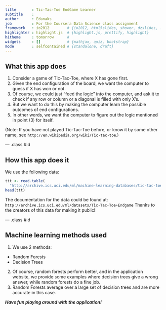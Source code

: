 ---
title       : Tic-Tac-Toe EndGame Learner
subtitle    : 
author      : Edanaks
job         : For the Coursera Data Science class assignment
framework   : io2012        # {io2012, html5slides, shower, dzslides, ...}
highlighter : highlight.js  # {highlight.js, prettify, highlight}
hitheme     : tomorrow      # 
widgets     : []            # {mathjax, quiz, bootstrap}
mode        : selfcontained # {standalone, draft}
---

## What this app does

1. Consider a game of Tic-Tac-Toe, where X has gone first.
2. Given the end configuration of the board, we want the computer to guess if X has won or not.
3. Of course, we could just "feed the logic" into the computer, and ask it to check
if any row or column or a diagonal is filled with only X's.
4. But we want to do this by making the computer learn the possible outcomes of end configurations.
5. In other words, we want the computer to figure out the logic mentioned in point (3) for itself.

(Note: If you have not played Tic-Tac-Toe before, 
or know it by some other name, see `http://en.wikipedia.org/wiki/Tic-tac-toe`.)

--- .class #id 

## How this app does it

We use the following data:
```{r}
ttt <- read.table(
  "http://archive.ics.uci.edu/ml/machine-learning-databases/tic-tac-toe/tic-tac-toe.data",sep=',')
head(ttt)
```
The documentation for the data could be found at:
`
http://archive.ics.uci.edu/ml/datasets/Tic-Tac-Toe+Endgame
`
Thanks to the creators of this data for making it public!

--- .class #id 

## Machine learning methods used

1. We use 2 methods: 
  * Random Forests
  * Decision Trees
2. Of course, random forests perform better, and in the application website, we
provide some examples where decision trees give a wrong answer, while random forests do a fine job.
3. Random Forests average over a large set of decision trees and are more accurate in this case.

___Have fun playing around with the application!___

